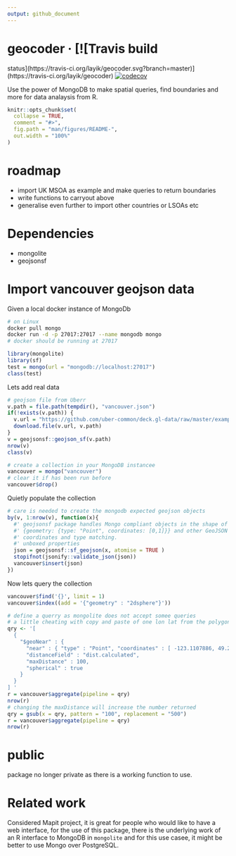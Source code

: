 ```yaml
---
output: github_document
---
```


<!-- README.md is generated from README.Rmd. Please edit that file -->
<!-- badges: start -->

# geocoder &middot; [![Travis build
status](https://travis-ci.org/layik/geocoder.svg?branch=master)](https://travis-ci.org/layik/geocoder) [![codecov](https://codecov.io/gh/layik/geocoder/branch/master/graph/badge.svg)](https://codecov.io/gh/layik/geocoder)

Use the power of MongoDB to make spatial queries, find boundaries and more for data analaysis from R.


```r
knitr::opts_chunk$set(
  collapse = TRUE,
  comment = "#>",
  fig.path = "man/figures/README-",
  out.width = "100%"
)
```
# roadmap
 * import UK MSOA as example and make queries to return boundaries
 * write functions to carryout above
 * generalise even further to import other countries or LSOAs etc

# Dependencies
* mongolite
* geojsonsf

# Import vancouver geojson data
Given a local docker instance of MongoDb

```bash
# on Linux
docker pull mongo
docker run -d -p 27017:27017 --name mongodb mongo
# docker should be running at 27017
```

```r
library(mongolite)
library(sf)
test = mongo(url = "mongodb://localhost:27017")
class(test)
```

Lets add real data
```r
# geojson file from Uberr
v.path = file.path(tempdir(), "vancouver.json")
if(!exists(v.path)) {
  v.url = "https://github.com/uber-common/deck.gl-data/raw/master/examples/geojson/vancouver-blocks.json"
  download.file(v.url, v.path)
}
v = geojsonsf::geojson_sf(v.path)
nrow(v)
class(v)

# create a collection in your MongoDB instancee
vancouver = mongo("vancouver")
# clear it if has been run before
vancouver$drop()
```

Quietly populate the collection

```r

# care is needed to create the mongodb expected geojson objects
by(v, 1:nrow(v), function(x){
  #' geojsonsf package handles Mongo compliant objects in the shape of
  #' {geometry: {type: "Point", coordinates: [0,1]}} and other GeoJSON valid
  #' coordinates and type matching.
  #' unboxed properties
  json = geojsonsf::sf_geojson(x, atomise = TRUE )
  stopifnot(jsonify::validate_json(json))
  vancouver$insert(json)
})
```

Now lets query the collection
```r
vancouver$find('{}', limit = 1)
vancouver$index((add = '{"geometry" : "2dsphere"}'))

# define a querry as mongolite does not accept somee queries
# a little cheating with copy and paste of one lon lat from the polygons in the data
qry <- '[
  {
    "$geoNear" : { 
      "near" : { "type" : "Point", "coordinates" : [ -123.1107886, 49.2718859 ] },
      "distanceField" : "dist.calculated",
      "maxDistance" : 100,
      "spherical" : true
    }
  }
] '
r = vancouver$aggregate(pipeline = qry)
nrow(r)
# changing the maxDistance will increase the number returned
qry = gsub(x = qry, pattern = "100", replacement = "500")
r = vancouver$aggregate(pipeline = qry)
nrow(r)
```

# public
package no longer private as there is a working function to use.

# Related work
Considered Mapit project, it is great for people who would like to have a web interface, for the use of this package, there is the underlying work of an R interface to MongoDB in `mongolite` and for this use casee, it might be better to use Mongo over PostgreSQL. 

